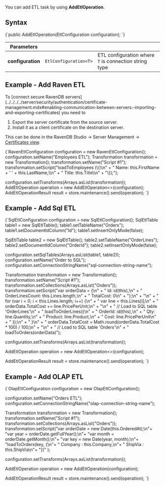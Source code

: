 
You can add ETL task by using **AddEtlOperation**.

## Syntax

<TabItem value="add_etl_operation" label="add_etl_operation">
<CodeBlock language="java">
{`public AddEtlOperation(EtlConfiguration<T> configuration);
`}
</CodeBlock>
</TabItem>

| Parameters | | |
| ------------- | ----- | ---- |
| **configuration** | `EtlConfiguration<T>` | ETL configuration where `T` is connection string type |

## Example - Add Raven ETL

<Admonition type="note" title="Secure servers" id="secure-servers" href="#secure-servers">
 To [connect secure RavenDB servers](../../../../server/security/authentication/certificate-management.mdx#enabling-communication-between-servers:-importing-and-exporting-certificates) 
 you need to 

  1. Export the server certificate from the source server. 
  2. Install it as a client certificate on the destination server.  

 This can be done in the RavenDB Studio -&gt; Server Management -&gt; [Certificates view](../../../../server/security/authentication/certificate-management.mdx#studio-certificates-management-view).
</Admonition>


<TabItem value="add_raven_etl" label="add_raven_etl">
<CodeBlock language="java">
{`RavenEtlConfiguration configuration = new RavenEtlConfiguration();
configuration.setName("Employees ETL");
Transformation transformation = new Transformation();
transformation.setName("Script #1");
transformation.setScript("loadToEmployees (\{\\n" +
    "  Name: this.FirstName + ' ' + this.LastName,\\n" +
    "  Title: this.Title\\n" +
    "\});");

configuration.setTransforms(Arrays.asList(transformation));
AddEtlOperation<RavenConnectionString> operation = new AddEtlOperation<>(configuration);
AddEtlOperationResult result = store.maintenance().send(operation);
`}
</CodeBlock>
</TabItem>

## Example - Add Sql ETL

<TabItem value="add_sql_etl" label="add_sql_etl">
<CodeBlock language="java">
{`SqlEtlConfiguration configuration = new SqlEtlConfiguration();
SqlEtlTable table1 = new SqlEtlTable();
table1.setTableName("Orders");
table1.setDocumentIdColumn("Id");
table1.setInsertOnlyMode(false);

SqlEtlTable table2 = new SqlEtlTable();
table2.setTableName("OrderLines");
table2.setDocumentIdColumn("OrderId");
table2.setInsertOnlyMode(false);

configuration.setSqlTables(Arrays.asList(table1, table2));
configuration.setName("Order to SQL");
configuration.setConnectionStringName("sql-connection-string-name");

Transformation transformation = new Transformation();
transformation.setName("Script #1");
transformation.setCollections(Arrays.asList("Orders"));
transformation.setScript("var orderData = \{\\n" +
    "    Id: id(this),\\n" +
    "    OrderLinesCount: this.Lines.length,\\n" +
    "    TotalCost: 0\\n" +
    "\};\\n" +
    "\\n" +
    "    for (var i = 0; i < this.Lines.length; i++) \{\\n" +
    "        var line = this.Lines[i];\\n" +
    "        orderData.TotalCost += line.PricePerUnit;\\n" +
    "\\n" +
    "        // Load to SQL table 'OrderLines'\\n" +
    "        loadToOrderLines(\{\\n" +
    "            OrderId: id(this),\\n" +
    "            Qty: line.Quantity,\\n" +
    "            Product: line.Product,\\n" +
    "            Cost: line.PricePerUnit\\n" +
    "        \});\\n" +
    "    \}\\n" +
    "    orderData.TotalCost = Math.round(orderData.TotalCost  * 100) / 100;\\n" +
    "\\n" +
    "    // Load to SQL table 'Orders'\\n" +
    "    loadToOrders(orderData)");

configuration.setTransforms(Arrays.asList(transformation));

AddEtlOperation<SqlConnectionString> operation = new AddEtlOperation<>(configuration);

AddEtlOperationResult result = store.maintenance().send(operation);
`}
</CodeBlock>
</TabItem>

## Example - Add OLAP ETL

<TabItem value="add_olap_etl" label="add_olap_etl">
<CodeBlock language="java">
{`OlapEtlConfiguration configuration = new OlapEtlConfiguration();

configuration.setName("Orders ETL");
configuration.setConnectionStringName("olap-connection-string-name");

Transformation transformation = new Transformation();
transformation.setName("Script #1");
transformation.setCollections(Arrays.asList("Orders"));
transformation.setScript("var orderDate = new Date(this.OrderedAt);\\n"+
    "var year = orderDate.getFullYear();\\n"+
    "var month = orderDate.getMonth();\\n"+
    "var key = new Date(year, month);\\n"+
    "loadToOrders(key, \{\\n"+
    "    Company : this.Company,\\n"+
    "    ShipVia : this.ShipVia\\n"+
    "\})"
);

configuration.setTransforms(Arrays.asList(transformation));

AddEtlOperation<OlapConnectionString> operation = new AddEtlOperation<OlapConnectionString>(configuration);

AddEtlOperationResult result = store.maintenance().send(operation);
`}
</CodeBlock>
</TabItem>


